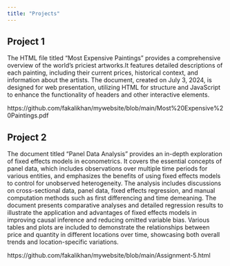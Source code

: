 ---
title: "Projects"
---

## Project 1
The HTML file titled "Most Expensive Paintings" provides a comprehensive overview of the world's priciest artworks.It features detailed descriptions of each painting, including their current prices, historical context, and information about the artists. The document, created on July 3, 2024, is designed for web presentation, utilizing HTML for structure and JavaScript to enhance the functionality of headers and other interactive elements.

https://github.com/fakalikhan/mywebsite/blob/main/Most%20Expensive%20Paintings.pdf

## Project 2
The document titled "Panel Data Analysis"  provides an in-depth exploration of fixed effects models in econometrics. It covers the essential concepts of panel data, which includes observations over multiple time periods for various entities, and emphasizes the benefits of using fixed effects models to control for unobserved heterogeneity. The analysis includes discussions on cross-sectional data, panel data, fixed effects regression, and manual computation methods such as first differencing and time demeaning. The document presents comparative analyses and detailed regression results to illustrate the application and advantages of fixed effects models in improving causal inference and reducing omitted variable bias. Various tables and plots are included to demonstrate the relationships between price and quantity in different locations over time, showcasing both overall trends and location-specific variations.

https://github.com/fakalikhan/mywebsite/blob/main/Assignment-5.html


